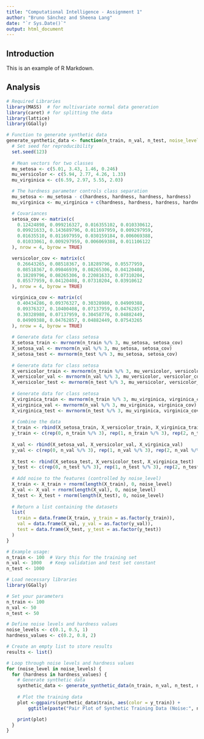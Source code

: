 ```yaml
---
title: "Computational Intelligence - Assignment 1"
author: "Bruno Sánchez and Sheena Lang"
date: "`r Sys.Date()`"
output: html_document
---
```


## Introduction

This is an example of R Markdown.

## Analysis

```r
# Required Libraries
library(MASS)  # for multivariate normal data generation
library(caret) # for splitting the data
library(lattice)
library(GGally)

# Function to generate synthetic data
generate_synthetic_data <- function(n_train, n_val, n_test, noise_level = 0.1, hardness = 0.5) {
  # Set seed for reproducibility
  set.seed(123)
  
  # Mean vectors for two classes
  mu_setosa <- c(5.01, 3.43, 1.46, 0.246)  
  mu_versicolor <- c(5.94, 2.77, 4.26, 1.33)  
  mu_virginica <- c(6.59, 2.97, 5.55, 2.03)

  # The hardness parameter controls class separation
  mu_setosa <- mu_setosa - c(hardness, hardness, hardness, hardness)
  mu_virginica <- mu_virginica + c(hardness, hardness, hardness, hardness) 

  # Covariances
  setosa_cov <- matrix(c(
    0.12424898, 0.099216327, 0.016355102, 0.010330612,
    0.09921633, 0.143689796, 0.011697959, 0.009297959,
    0.01635510, 0.011697959, 0.030159184, 0.006069388,
    0.01033061, 0.009297959, 0.006069388, 0.011106122
  ), nrow = 4, byrow = TRUE)

  versicolor_cov <- matrix(c(
    0.26643265, 0.08518367, 0.18289796, 0.05577959,
    0.08518367, 0.09846939, 0.08265306, 0.04120408,
    0.18289796, 0.08265306, 0.22081633, 0.07310204,
    0.05577959, 0.04120408, 0.07310204, 0.03910612
  ), nrow = 4, byrow = TRUE)

  virginica_cov <- matrix(c(
    0.40434286, 0.09376327, 0.30328980, 0.04909388,
    0.09376327, 0.10400408, 0.07137959, 0.04762857,
    0.30328980, 0.07137959, 0.30458776, 0.04882449,
    0.04909388, 0.04762857, 0.04882449, 0.07543265
  ), nrow = 4, byrow = TRUE)  
  
  # Generate data for class setosa
  X_setosa_train <- mvrnorm(n_train %/% 3, mu_setosa, setosa_cov)
  X_setosa_val <- mvrnorm(n_val %/% 3, mu_setosa, setosa_cov)
  X_setosa_test <- mvrnorm(n_test %/% 3, mu_setosa, setosa_cov) 
  
  # Generate data for class setosa
  X_versicolor_train <- mvrnorm(n_train %/% 3, mu_versicolor, versicolor_cov)
  X_versicolor_val <- mvrnorm(n_val %/% 3, mu_versicolor, versicolor_cov)
  X_versicolor_test <- mvrnorm(n_test %/% 3, mu_versicolor, versicolor_cov) 
  
  # Generate data for class setosa
  X_virginica_train <- mvrnorm(n_train %/% 3, mu_virginica, virginica_cov)
  X_virginica_val <- mvrnorm(n_val %/% 3, mu_virginica, virginica_cov)
  X_virginica_test <- mvrnorm(n_test %/% 3, mu_virginica, virginica_cov)
  
  # Combine the data
  X_train <- rbind(X_setosa_train, X_versicolor_train, X_virginica_train)
  y_train <- c(rep(0, n_train %/% 3), rep(1, n_train %/% 3), rep(2, n_train %/% 3))
  
  X_val <- rbind(X_setosa_val, X_versicolor_val, X_virginica_val)
  y_val <- c(rep(0, n_val %/% 3), rep(1, n_val %/% 3), rep(2, n_val %/% 3))
  
  X_test <- rbind(X_setosa_test, X_versicolor_test, X_virginica_test)
  y_test <- c(rep(0, n_test %/% 3), rep(1, n_test %/% 3), rep(2, n_test %/% 3))
  
  # Add noise to the features (controlled by noise_level)
  X_train <- X_train + rnorm(length(X_train), 0, noise_level)
  X_val <- X_val + rnorm(length(X_val), 0, noise_level)
  X_test <- X_test + rnorm(length(X_test), 0, noise_level)
  
  # Return a list containing the datasets
  list(
    train = data.frame(X_train, y_train = as.factor(y_train)),
    val = data.frame(X_val, y_val = as.factor(y_val)),
    test = data.frame(X_test, y_test = as.factor(y_test))
  )
}

# Example usage:
n_train <- 100  # Vary this for the training set
n_val <- 1000   # Keep validation and test set constant
n_test <- 1000

# Load necessary libraries
library(GGally)

# Set your parameters
n_train <- 100
n_val <- 50
n_test <- 50

# Define noise levels and hardness values
noise_levels <- c(0.1, 0.5, 1)
hardness_values <- c(0.2, 0.8, 2)

# Create an empty list to store results
results <- list()

# Loop through noise levels and hardness values
for (noise_level in noise_levels) {
  for (hardness in hardness_values) {
    # Generate synthetic data
    synthetic_data <- generate_synthetic_data(n_train, n_val, n_test, noise_level, hardness)
    
    # Plot the training data
    plot <-ggpairs(synthetic_data$train, aes(color = y_train)) +
        ggtitle(paste("Pair Plot of Synthetic Training Data (Noise:", noise_level, ", Hardness:", hardness, ")"))

    print(plot)
  }
}
```
